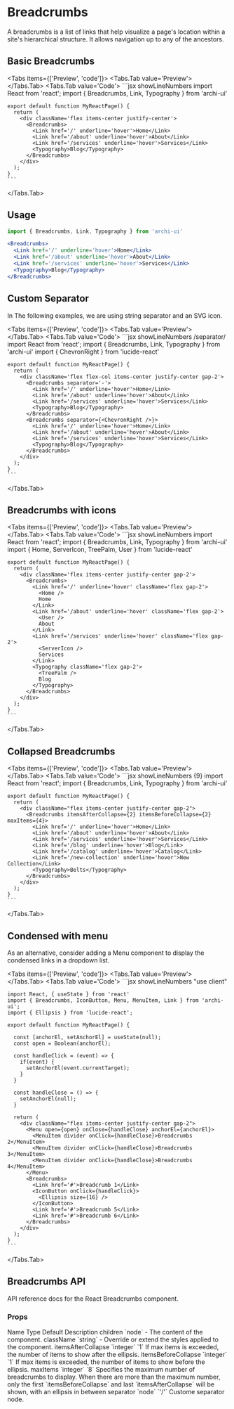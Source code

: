 
# Breadcrumbs

A breadcrumbs is a list of links that help visualize a page's location within a site's hierarchical structure. It allows navigation up to any of the ancestors.

## Basic Breadcrumbs
<Tabs items={['Preview', 'code']}>
  <Tabs.Tab value='Preview'>
    <BasicBreadcrumbs />
  </Tabs.Tab>
  <Tabs.Tab value='Code'>
    ```jsx showLineNumbers
    import React from 'react';
    import { Breadcrumbs, Link, Typography } from 'archi-ui'

    export default function MyReactPage() {
      return (
        <div className='flex items-center justify-center'>
          <Breadcrumbs>
            <Link href='/' underline='hover'>Home</Link>
            <Link href='/about' underline='hover'>About</Link>
            <Link href='/services' underline='hover'>Services</Link>
            <Typography>Blog</Typography>
          </Breadcrumbs>
        </div>
      );
    }
    ```
  </Tabs.Tab>
</Tabs>

## Usage
```jsx
import { Breadcrumbs, Link, Typography } from 'archi-ui'
```
```jsx
<Breadcrumbs>
  <Link href='/' underline='hover'>Home</Link>
  <Link href='/about' underline='hover'>About</Link>
  <Link href='/services' underline='hover'>Services</Link>
  <Typography>Blog</Typography>
</Breadcrumbs>
```

## Custom Separator
In The following examples, we are using string separator and an SVG icon.

<Tabs items={['Preview', 'code']}>
  <Tabs.Tab value='Preview'>
    <CustomSeparator />
  </Tabs.Tab>
  <Tabs.Tab value='Code'>
    ```jsx showLineNumbers /separator/
    import React from 'react';
    import { Breadcrumbs, Link, Typography } from 'archi-ui'
    import { ChevronRight } from 'lucide-react'

    export default function MyReactPage() {
      return (
        <div className='flex flex-col items-center justify-center gap-2'>
          <Breadcrumbs separator='-'>
            <Link href='/' underline='hover'>Home</Link>
            <Link href='/about' underline='hover'>About</Link>
            <Link href='/services' underline='hover'>Services</Link>
            <Typography>Blog</Typography>
          </Breadcrumbs>
          <Breadcrumbs separator={<ChevronRight />}>
            <Link href='/' underline='hover'>Home</Link>
            <Link href='/about' underline='hover'>About</Link>
            <Link href='/services' underline='hover'>Services</Link>
            <Typography>Blog</Typography>
          </Breadcrumbs>
        </div>
      );
    }
    ```
  </Tabs.Tab>
</Tabs>

## Breadcrumbs with icons
<Tabs items={['Preview', 'code']}>
  <Tabs.Tab value='Preview'>
    <IconBreadcrumbs />
  </Tabs.Tab>
  <Tabs.Tab value='Code'>
    ```jsx showLineNumbers
    import React from 'react';
    import { Breadcrumbs, Link, Typography } from 'archi-ui'
    import { Home, ServerIcon, TreePalm, User } from 'lucide-react'

    export default function MyReactPage() {
      return (
        <div className='flex items-center justify-center gap-2'>
          <Breadcrumbs>
            <Link href='/' underline='hover' className='flex gap-2'>
              <Home />
              Home
            </Link>
            <Link href='/about' underline='hover' className='flex gap-2'>
              <User />
              About
            </Link>
            <Link href='/services' underline='hover' className='flex gap-2'>
              <ServerIcon />
              Services
            </Link>
            <Typography className='flex gap-2'>
              <TreePalm />
              Blog
            </Typography>
          </Breadcrumbs>
        </div>
      );
    }
    ```
  </Tabs.Tab>
</Tabs>

## Collapsed Breadcrumbs
<Tabs items={['Preview', 'code']}>
  <Tabs.Tab value='Preview'>
    <CollapsedBreadcrumbs />
  </Tabs.Tab>
  <Tabs.Tab value='Code'>
    ```jsx showLineNumbers {9}
    import React from 'react';
    import { Breadcrumbs, Link, Typography } from 'archi-ui'

    export default function MyReactPage() {
      return (
        <div className="flex items-center justify-center gap-2">
          <Breadcrumbs itemsAfterCollapse={2} itemsBeforeCollapse={2} maxItems={4}>
            <Link href='/' underline='hover'>Home</Link>
            <Link href='/about' underline='hover'>About</Link>
            <Link href='/services' underline='hover'>Services</Link>
            <Link href='/blog' underline='hover'>Blog</Link>
            <Link href='/catalog' underline='hover'>Catalog</Link>
            <Link href='/new-collection' underline='hover'>New Collection</Link>
            <Typography>Belts</Typography>
          </Breadcrumbs>
        </div>
      );
    }
    ```
  </Tabs.Tab>
</Tabs>

## Condensed with menu
As an alternative, consider adding a Menu component to display the condensed links in a dropdown list.

<Tabs items={['Preview', 'code']}>
  <Tabs.Tab value='Preview'>
    <MenuBreadcrumbs />
  </Tabs.Tab>
  <Tabs.Tab value='Code'>
    ```jsx showLineNumbers
    "use client"

    import React, { useState } from 'react'
    import { Breadcrumbs, IconButton, Menu, MenuItem, Link } from 'archi-ui';
    import { Ellipsis } from 'lucide-react';

    export default function MyReactPage() {

      const [anchorEl, setAnchorEl] = useState(null);
      const open = Boolean(anchorEl);

      const handleClick = (event) => {
        if(event) {
          setAnchorEl(event.currentTarget);
        }
      }

      const handleClose = () => {
        setAnchorEl(null);
      }

      return (
        <div className="flex items-center justify-center gap-2">
          <Menu open={open} onClose={handleClose} anchorEl={anchorEl}>
            <MenuItem divider onClick={handleClose}>Breadcrumbs 2</MenuItem>
            <MenuItem divider onClick={handleClose}>Breadcrumbs 3</MenuItem>
            <MenuItem divider onClick={handleClose}>Breadcrumbs 4</MenuItem>
          </Menu>
          <Breadcrumbs>
            <Link href='#'>Breadcrumb 1</Link>
            <IconButton onClick={handleClick}>
              <Ellipsis size={16} />
            </IconButton>
            <Link href='#'>Breadcrumb 5</Link>
            <Link href='#'>Breadcrumb 6</Link>
          </Breadcrumbs>
        </div>
      );
    }
    ```
  </Tabs.Tab>
</Tabs>

## Breadcrumbs API
API reference docs for the React Breadcrumbs component.

### Props
<Table>
  <thead>
    <Table.Tr>
      <Table.Th>Name</Table.Th>
      <Table.Th>Type</Table.Th>
      <Table.Th>Default</Table.Th>
      <Table.Th>Description</Table.Th>
    </Table.Tr>
  </thead>
  <tbody>
    <Table.Tr>
      <Table.Td>children</Table.Td>
      <Table.Td>`node`</Table.Td>
      <Table.Td>-</Table.Td>
      <Table.Td>The content of the component.</Table.Td>
    </Table.Tr>
    <Table.Tr>
      <Table.Td>className</Table.Td>
      <Table.Td>`string`</Table.Td>
      <Table.Td>-</Table.Td>
      <Table.Td>Override or extend the styles applied to the component.</Table.Td>
    </Table.Tr>
    <Table.Tr>
      <Table.Td>itemsAfterCollapse</Table.Td>
      <Table.Td>`integer`</Table.Td>
      <Table.Td>`1`</Table.Td>
      <Table.Td>If max items is exceeded, the number of items to show after the ellipsis.</Table.Td>
    </Table.Tr>
    <Table.Tr>
      <Table.Td>itemsBeforeCollapse</Table.Td>
      <Table.Td>`integer`</Table.Td>
      <Table.Td>`1`</Table.Td>
      <Table.Td>If max items is exceeded, the number of items to show before the ellipsis.</Table.Td>
    </Table.Tr>
    <Table.Tr>
      <Table.Td>maxItems</Table.Td>
      <Table.Td>`integer`</Table.Td>
      <Table.Td>`8`</Table.Td>
      <Table.Td>Specifies the maximum number of breadcrumbs to display. When there are more than the maximum number, only the first `itemsBeforeCollapse` and last `itemsAfterCollapse` will be shown, with an ellipsis in between</Table.Td>
    </Table.Tr>
    <Table.Tr>
      <Table.Td>separator</Table.Td>
      <Table.Td>`node`</Table.Td>
      <Table.Td>`'/'`</Table.Td>
      <Table.Td>Custome separator node.</Table.Td>
    </Table.Tr>
  </tbody>
</Table>
